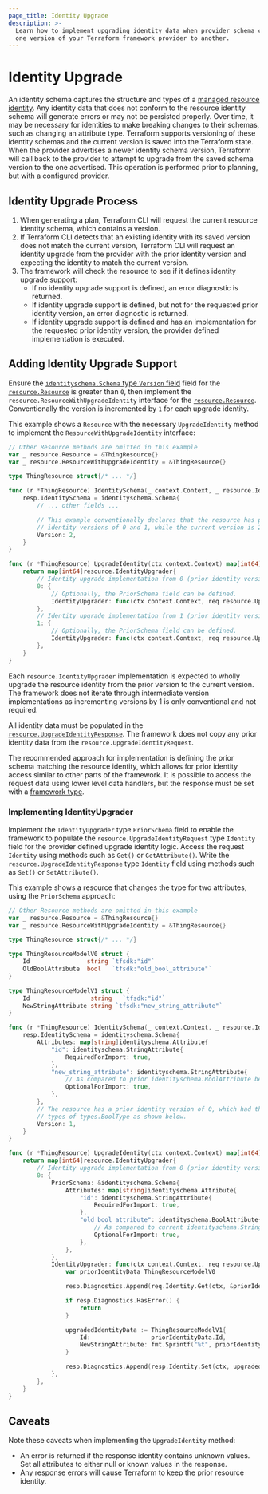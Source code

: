 ```yaml
---
page_title: Identity Upgrade
description: >-
  Learn how to implement upgrading identity data when provider schema changes from
  one version of your Terraform framework provider to another.
---
```


# Identity Upgrade

An identity schema captures the structure and types of a [managed resource identity](/terraform/plugin/framework/resources/identity). Any identity data that does not conform to the resource identity schema will generate errors or may not be persisted properly. Over time, it may be necessary for identities to make breaking changes to their schemas, such as changing an attribute type. Terraform supports versioning of these identity schemas and the current version is saved into the Terraform state. When the provider advertises a newer identity schema version, Terraform will call back to the provider to attempt to upgrade from the saved schema version to the one advertised. This operation is performed prior to planning, but with a configured provider.

## Identity Upgrade Process

1. When generating a plan, Terraform CLI will request the current resource identity schema, which contains a version.
1. If Terraform CLI detects that an existing identity with its saved version does not match the current version, Terraform CLI will request an identity upgrade from the provider with the prior identity version and expecting the identity to match the current version.
1. The framework will check the resource to see if it defines identity upgrade support:
    * If no identity upgrade support is defined, an error diagnostic is returned.
    * If identity upgrade support is defined, but not for the requested prior identity version, an error diagnostic is returned.
    * If identity upgrade support is defined and has an implementation for the requested prior identity version, the provider defined implementation is executed.

## Adding Identity Upgrade Support

Ensure the [`identityschema.Schema` type `Version` field](https://pkg.go.dev/github.com/hashicorp/terraform-plugin-framework/resource/identityschema#Schema.Version) field for the [`resource.Resource`](https://pkg.go.dev/github.com/hashicorp/terraform-plugin-framework/resource#Resource) is greater than `0`, then implement the `resource.ResourceWithUpgradeIdentity` interface for the [`resource.Resource`](https://pkg.go.dev/github.com/hashicorp/terraform-plugin-framework/resource#Resource). Conventionally the version is incremented by `1` for each upgrade identity.

This example shows a `Resource` with the necessary `UpgradeIdentity` method to implement the `ResourceWithUpgradeIdentity` interface:

```go
// Other Resource methods are omitted in this example
var _ resource.Resource = &ThingResource{}
var _ resource.ResourceWithUpgradeIdentity = &ThingResource{}

type ThingResource struct{/* ... */}

func (r *ThingResource) IdentitySchema(_ context.Context, _ resource.IdentitySchemaRequest, resp *resource.IdentitySchemaResponse) {
    resp.IdentitySchema = identityschema.Schema{
        // ... other fields ...

        // This example conventionally declares that the resource has prior
        // identity versions of 0 and 1, while the current version is 2.
        Version: 2,
    }
}

func (r *ThingResource) UpgradeIdentity(ctx context.Context) map[int64]resource.IdentityUpgrader {
    return map[int64]resource.IdentityUpgrader{
        // Identity upgrade implementation from 0 (prior identity version) to 1 (Schema.Version)
        0: {
            // Optionally, the PriorSchema field can be defined.
            IdentityUpgrader: func(ctx context.Context, req resource.UpgradeIdentityRequest, resp *resource.UpgradeIdentityResponse) { /* ... */ },
        },
        // Identity upgrade implementation from 1 (prior identity version) to 2 (Schema.Version)
        1: {
            // Optionally, the PriorSchema field can be defined.
            IdentityUpgrader: func(ctx context.Context, req resource.UpgradeIdentityRequest, resp *resource.UpgradeIdentityResponse) { /* ... */ },
        },
    }
}
```

Each `resource.IdentityUpgrader` implementation is expected to wholly upgrade the resource identity from the prior version to the current version. The framework does not iterate through intermediate version implementations as incrementing versions by 1 is only conventional and not required.

All identity data must be populated in the [`resource.UpgradeIdentityResponse`](https://pkg.go.dev/github.com/hashicorp/terraform-plugin-framework/resource#UpgradeIdentityResponse). The framework does not copy any prior identity data from the `resource.UpgradeIdentityRequest`.

The recommended approach for implementation is defining the prior schema matching the resource identity, which allows for prior identity access similar to other parts of the framework. It is possible to access the request data using lower level data handlers, but the response must be set with a [framework type](/terraform/plugin/framework/handling-data/types).

### Implementing IdentityUpgrader

Implement the `IdentityUpgrader` type `PriorSchema` field to enable the framework to populate the `resource.UpgradeIdentityRequest` type `Identity` field for the provider defined upgrade identity logic. Access the request `Identity` using methods such as `Get()` or `GetAttribute()`. Write the `resource.UpgradeIdentityResponse` type `Identity` field using methods such as `Set()` or `SetAttribute()`.

This example shows a resource that changes the type for two attributes, using the `PriorSchema` approach:

```go
// Other Resource methods are omitted in this example
var _ resource.Resource = &ThingResource{}
var _ resource.ResourceWithUpgradeIdentity = &ThingResource{}

type ThingResource struct{/* ... */}

type ThingResourceModelV0 struct {
    Id                string `tfsdk:"id"`
    OldBoolAttribute  bool   `tfsdk:"old_bool_attribute"`
}

type ThingResourceModelV1 struct {
    Id                 string   `tfsdk:"id"`
    NewStringAttribute string `tfsdk:"new_string_attribute"`
}

func (r *ThingResource) IdentitySchema(_ context.Context, _ resource.IdentitySchemaRequest, resp *resource.IdentitySchemaResponse) {
    resp.IdentitySchema = identityschema.Schema{
        Attributes: map[string]identityschema.Attribute{
            "id": identityschema.StringAttribute{
                RequiredForImport: true,
            },
            "new_string_attribute": identityschema.StringAttribute{
                // As compared to prior identityschema.BoolAttribute below
                OptionalForImport: true,
            },
        },
        // The resource has a prior identity version of 0, which had the attribute
        // types of types.BoolType as shown below.
        Version: 1,
    }
}

func (r *ThingResource) UpgradeIdentity(ctx context.Context) map[int64]resource.IdentityUpgrader {
    return map[int64]resource.IdentityUpgrader{
        // Identity upgrade implementation from 0 (prior identity version) to 1 (identityschema.Version)
        0: {
            PriorSchema: &identityschema.Schema{
                Attributes: map[string]identityschema.Attribute{
                    "id": identityschema.StringAttribute{
                        RequiredForImport: true,
                    },
                    "old_bool_attribute": identityschema.BoolAttribute{
                        // As compared to current identityschema.StringAttribute above
                        OptionalForImport: true,
                    },
                },
            },
            IdentityUpgrader: func(ctx context.Context, req resource.UpgradeIdentityRequest, resp *resource.UpgradeIdentityResponse) {
                var priorIdentityData ThingResourceModelV0

                resp.Diagnostics.Append(req.Identity.Get(ctx, &priorIdentityData)...)

                if resp.Diagnostics.HasError() {
                    return
                }

                upgradedIdentityData := ThingResourceModelV1{
                    Id:                 priorIdentityData.Id,
                    NewStringAttribute: fmt.Sprintf("%t", priorIdentityData.OldBoolAttribute),
                }

                resp.Diagnostics.Append(resp.Identity.Set(ctx, upgradedIdentityData)...)
            },
        },
    }
}
```

## Caveats

Note these caveats when implementing the `UpgradeIdentity` method:

* An error is returned if the response identity contains unknown values. Set all attributes to either null or known values in the response.
* Any response errors will cause Terraform to keep the prior resource identity.
